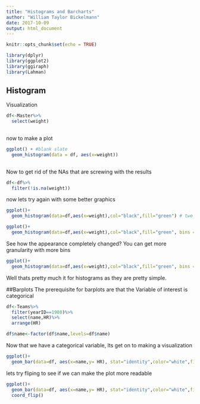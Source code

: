 ```yaml
---
title: "Histograms and Barcharts"
author: "William Taylor Bickelmann"
date: 2017-10-09
output: html_document
---
```


```r
knitr::opts_chunk$set(echo = TRUE)
```


```r
library(dplyr)
library(ggplot2)
library(ggiraph)
library(Lahman)
```

## Histogram
Visualization

```r
df<-Master%>%
  select(weight)
  
```

now to make a plot

```r
ggplot() + #blank slate 
  geom_histogram(data = df, aes(x=weight))
  
```

Now to get rid of the NAs that are screwing with the results

```r
df<-df%>%
  filter(!is.na(weight))
```
now lets try again with some better graphics

```r
ggplot()+
  geom_histogram(data=df,aes(x=weight),col="black",fill="green") # two argumets were aded; color and fill
```

```r
ggplot()+
  geom_histogram(data=df,aes(x=weight),col="black",fill="green", bins = 25) #now to mess with the bins
```

See how the appearance completely changed? You can get more granularity with more bins
```r
ggplot()+
  geom_histogram(data=df,aes(x=weight),col="black",fill="green", bins = 50)
```

Well thats pretty much it for histograms as they are pretty simple. 

##Barplots
The prerequisite for barplots are that the Variable of interest is categorical
```r
df<-Teams%>%
  filter(yearID==1980)%>%
  select(name,HR)%>%
  arrange(HR)

df$name<-factor(df$name,levels=df$name)

```

Now that we have a categorical variable, lts get on to making a visualization


```r
ggplot()+
  geom_bar(data=df, aes(x=name,y= HR), stat="identity",color="white",fill="black")
```
lets try fliping to see if we can make the plot more readable
```r
ggplot()+
  geom_bar(data=df, aes(x=name,y= HR), stat="identity",color="white",fill="black") +
  coord_flip()
```


